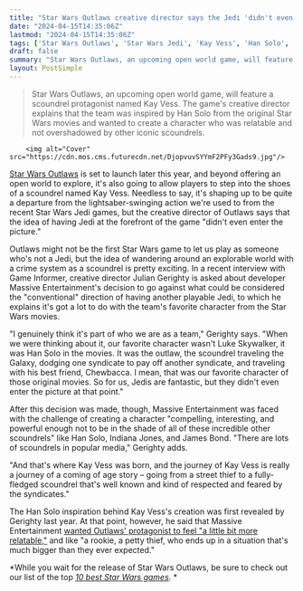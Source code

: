 ```yaml
---
title: "Star Wars Outlaws creative director says the Jedi 'didn't even enter the picture' when deciding what the open-world game would be about"
date: "2024-04-15T14:35:06Z"
lastmod: "2024-04-15T14:35:06Z"
tags: ['Star Wars Outlaws', 'Star Wars Jedi', 'Kay Vess', 'Han Solo', 'Indie Jones', 'James Bond']
draft: false
summary: "Star Wars Outlaws, an upcoming open world game, will feature a scoundrel protagonist named Kay Vess. The game's creative director explains that the team was inspired by Han Solo from the original Star Wars movies and wanted to create a character who was relatable and not overshadowed by other iconic scoundrels."
layout: PostSimple
---
```

> Star Wars Outlaws, an upcoming open world game, will feature a scoundrel protagonist named Kay Vess. The game's creative director explains that the team was inspired by Han Solo from the original Star Wars movies and wanted to create a character who was relatable and not overshadowed by other iconic scoundrels.


        <img alt="Cover" src="https://cdn.mos.cms.futurecdn.net/DjopvuvSYYmF2PFy3Gads9.jpg"/>
        
[<u>Star Wars Outlaws</u>](https://www.gamesradar.com/star-wars-outlaws-guide/) is set to launch later this year, and beyond offering an open world to explore, it's also going to allow players to step into the shoes of a scoundrel named Kay Vess. Needless to say, it's shaping up to be quite a departure from the lightsaber-swinging action we're used to from the recent Star Wars Jedi games, but the creative director of Outlaws says that the idea of having Jedi at the forefront of the game "didn't even enter the picture."

Outlaws might not be the first Star Wars game to let us play as someone who's not a Jedi, but the idea of wandering around an explorable world with a crime system as a scoundrel is pretty exciting. In a recent interview with Game Informer, creative director Julian Gerighty is asked about developer Massive Entertainment's decision to go against what could be considered the "conventional" direction of having another playable Jedi, to which he explains it's got a lot to do with the team's favorite character from the Star Wars movies.

"I genuinely think it's part of who we are as a team," Gerighty says. "When we were thinking about it, our favorite character wasn't Luke Skywalker, it was Han Solo in the movies. It was the outlaw, the scoundrel traveling the Galaxy, dodging one syndicate to pay off another syndicate, and traveling with his best friend, Chewbacca. I mean, that was our favorite character of those original movies. So for us, Jedis are fantastic, but they didn't even enter the picture at that point."

After this decision was made, though, Massive Entertainment was faced with the challenge of creating a character "compelling, interesting, and powerful enough not to be in the shade of all of these incredible other scoundrels" like Han Solo, Indiana Jones, and James Bond. "There are lots of scoundrels in popular media," Gerighty adds. 

"And that's where Kay Vess was born, and the journey of Kay Vess is really a journey of a coming of age story – going from a street thief to a fully-fledged scoundrel that's well known and kind of respected and feared by the syndicates."

The Han Solo inspiration behind Kay Vess's creation was first revealed by Gerighty last year. At that point, however, he said that Massive Entertainment [<u>wanted Outlaws' protagonist to feel "a little bit more relatable,"</u>](https://www.gamesradar.com/star-wars-outlaws-kay-vess-was-inspired-by-han-solo-but-is-a-little-bit-more-relatable/) and like "a rookie, a petty thief, who ends up in a situation that's much bigger than they ever expected." 

*While you wait for the release of Star Wars Outlaws, be sure to check out our list of the top *[<u><em>10 best Star Wars games</em></u>](https://www.gamesradar.com/best-star-wars-games/)*. *
        